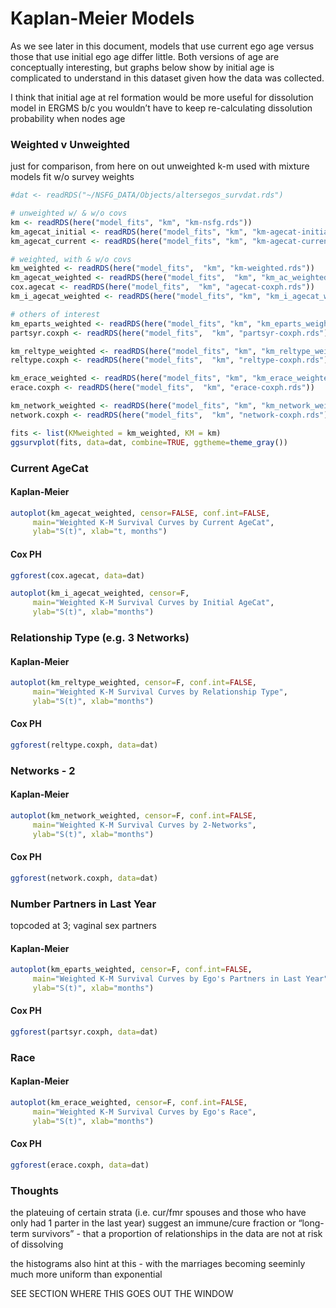 # Kaplan-Meier Models 

As we see later in this document, models that use current ego age versus those that use initial ego age differ little. Both versions of age are conceptually interesting, but graphs below show by initial age is complicated to understand in this dataset given how the data was collected. 

I think that initial age at rel formation would be more useful for dissolution model in ERGMS b/c you wouldn't have to keep re-calculating dissolution probability when nodes age

### Weighted v Unweighted

just for comparison, from here on out unweighted k-m used with mixture models fit w/o survey weights

```r
#dat <- readRDS("~/NSFG_DATA/Objects/altersegos_survdat.rds")

# unweighted w/ & w/o covs
km <- readRDS(here("model_fits", "km", "km-nsfg.rds"))
km_agecat_initial <- readRDS(here("model_fits", "km", "km-agecat-initial.rds"))
km_agecat_current <- readRDS(here("model_fits", "km", "km-agecat-current.rds"))

# weighted, with & w/o covs
km_weighted <- readRDS(here("model_fits",  "km", "km-weighted.rds"))
km_agecat_weighted <- readRDS(here("model_fits",  "km", "km_ac_weighted.rds"))
cox.agecat <- readRDS(here("model_fits",  "km", "agecat-coxph.rds"))
km_i_agecat_weighted <- readRDS(here("model_fits", "km", "km_i_agecat_weighted.rds"))

# others of interest
km_eparts_weighted <- readRDS(here("model_fits", "km", "km_eparts_weighted.rds"))
partsyr.coxph <- readRDS(here("model_fits",  "km", "partsyr-coxph.rds"))

km_reltype_weighted <- readRDS(here("model_fits", "km", "km_reltype_weighted.rds"))
reltype.coxph <- readRDS(here("model_fits",  "km", "reltype-coxph.rds"))

km_erace_weighted <- readRDS(here("model_fits", "km", "km_erace_weighted.rds"))
erace.coxph <- readRDS(here("model_fits",  "km", "erace-coxph.rds"))

km_network_weighted <- readRDS(here("model_fits", "km", "km_network_weighted.rds"))
network.coxph <- readRDS(here("model_fits",  "km", "network-coxph.rds"))

fits <- list(KMweighted = km_weighted, KM = km)
ggsurvplot(fits, data=dat, combine=TRUE, ggtheme=theme_gray())
```


### Current AgeCat
#### Kaplan-Meier
```r
autoplot(km_agecat_weighted, censor=FALSE, conf.int=FALSE,
     main="Weighted K-M Survival Curves by Current AgeCat",
     ylab="S(t)", xlab="t, months")
```

#### Cox PH 
```r
ggforest(cox.agecat, data=dat)
```

```r
autoplot(km_i_agecat_weighted, censor=F,
     main="Weighted K-M Survival Curves by Initial AgeCat",
     ylab="S(t)", xlab="months")
```

### Relationship Type (e.g. 3 Networks)
#### Kaplan-Meier  
```r
autoplot(km_reltype_weighted, censor=F, conf.int=FALSE,
     main="Weighted K-M Survival Curves by Relationship Type",
     ylab="S(t)", xlab="months")
```

#### Cox PH  
```r
ggforest(reltype.coxph, data=dat)
```

### Networks - 2
#### Kaplan-Meier  
```r
autoplot(km_network_weighted, censor=F, conf.int=FALSE,
     main="Weighted K-M Survival Curves by 2-Networks",
     ylab="S(t)", xlab="months")
```

#### Cox PH  
```r
ggforest(network.coxph, data=dat)
```

### Number Partners in Last Year 
topcoded at 3; vaginal sex partners 

#### Kaplan-Meier   
```r
autoplot(km_eparts_weighted, censor=F, conf.int=FALSE,
     main="Weighted K-M Survival Curves by Ego's Partners in Last Year",
     ylab="S(t)", xlab="months")
```

#### Cox PH  
```r
ggforest(partsyr.coxph, data=dat)
```

### Race 
#### Kaplan-Meier  
```r
autoplot(km_erace_weighted, censor=F, conf.int=FALSE,
     main="Weighted K-M Survival Curves by Ego's Race",
     ylab="S(t)", xlab="months")
```

#### Cox PH  
```r
ggforest(erace.coxph, data=dat)
```

### Thoughts

the plateuing of certain strata (i.e. cur/fmr spouses and those who have only had 1 parter in the last year) suggest an immune/cure fraction or "long-term survivors" - that a proportion of relationships in the data are not at risk of dissolving

the histograms also hint at this - with the marriages becoming seeminly much more uniform than exponential 

SEE SECTION WHERE THIS GOES OUT THE WINDOW 



